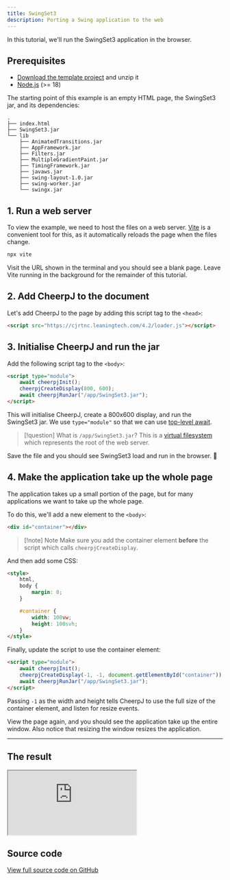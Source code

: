 ```yaml
---
title: SwingSet3
description: Porting a Swing application to the web
---
```



In this tutorial, we'll run the SwingSet3 application in the browser.

<LinkButton label="View demo" href="#the-result" />

## Prerequisites

- [Download the template project](/docs/cheerpj3/tutorials/swingset3-template.zip) and unzip it
- [Node.js](https://nodejs.org/en/) (>= 18)

The starting point of this example is an empty HTML page, the SwingSet3 jar, and its dependencies:

```
.
├── index.html
├── SwingSet3.jar
└── lib
    ├── AnimatedTransitions.jar
    ├── AppFramework.jar
    ├── Filters.jar
    ├── MultipleGradientPaint.jar
    ├── TimingFramework.jar
    ├── javaws.jar
    ├── swing-layout-1.0.jar
    ├── swing-worker.jar
    └── swingx.jar
```

## 1. Run a web server

To view the example, we need to host the files on a web server. [Vite](https://vitejs.dev/) is a convenient tool for this, as it automatically reloads the page when the files change.

```sh
npx vite
```

Visit the URL shown in the terminal and you should see a blank page. Leave Vite running in the background for the remainder of this tutorial.

## 2. Add CheerpJ to the document

Let's add CheerpJ to the page by adding this script tag to the `<head>`:

```html title="index.html"
<script src="https://cjrtnc.leaningtech.com/4.2/loader.js"></script>
```

## 3. Initialise CheerpJ and run the jar

Add the following script tag to the `<body>`:

```html title="index.html"
<script type="module">
	await cheerpjInit();
	cheerpjCreateDisplay(800, 600);
	await cheerpjRunJar("/app/SwingSet3.jar");
</script>
```

This will initialise CheerpJ, create a 800x600 display, and run the SwingSet3 jar. We use `type="module"` so that we can use [top-level await](https://developer.mozilla.org/en-US/docs/Web/JavaScript/Guide/Modules#top_level_await).

> [!question] What is `/app/SwingSet3.jar`?
> This is a [virtual filesystem](/docs/guides/File-System-support) which represents the root of the web server.

Save the file and you should see SwingSet3 load and run in the browser. 🥳

## 4. Make the application take up the whole page

The application takes up a small portion of the page, but for many applications we want to take up the whole page.

To do this, we'll add a new element to the `<body>`:

```html title="index.html"
<div id="container"></div>
```

> [!note] Note
> Make sure you add the container element **before** the script which calls `cheerpjCreateDisplay`.

And then add some CSS:

```html title="index.html"
<style>
	html,
	body {
		margin: 0;
	}

	#container {
		width: 100vw;
		height: 100svh;
	}
</style>
```

Finally, update the script to use the container element:

```html title="index.html" {3}
<script type="module">
	await cheerpjInit();
	cheerpjCreateDisplay(-1, -1, document.getElementById("container"));
	await cheerpjRunJar("/app/SwingSet3.jar");
</script>
```

Passing `-1` as the width and height tells CheerpJ to use the full size of the container element, and listen for resize events.

View the page again, and you should see the application take up the entire window. Also notice that resizing the window resizes the application.

---

## The result

<iframe
	src="https://cheerpj-example-swingset3.leaningtech.com/"
	class="w-full aspect-square"
></iframe>

## Source code

[View full source code on GitHub](https://github.com/leaningtech/cheerpj-meta/tree/main/examples/SwingSet3)
